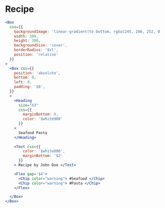 # Recipe

```jsx live
<Box 
  css={{
    backgroundImage: 'linear-gradient(to bottom, rgba(245, 246, 252, 0.52), rgba(117, 19, 93, 0.73)), url("https://images.unsplash.com/photo-1563379926898-05f4575a45d8?ixlib=rb-4.0.3&auto=format&fit=crop&w=1470&q=80")',
    width: 300,
    height: 300,
    backgroundSize: 'cover',
    borderRadius: '$xl',
    position: 'relative'
  }}
>
  <Box css={{
    position: 'absolute',
    bottom: 0,
    left: 0,
    padding: '$8',
  }}
  >
    <Heading 
      size="h3" 
      css={{ 
        marginBottom: 0, 
        color: '$white900' 
      }}
    > 
      Seafood Pasta 
    </Heading>
    
    <Text css={{ 
        color: '$white800', 
        marginBottom: '$2' 
      }}
    > Recipe by John Doe </Text>

    <Flex gap='$4'>
      <Chip color="warning"> #Seafood </Chip>
      <Chip color="warning"> #Pasta </Chip>
    </Flex>

  </Box>
</Box>
```